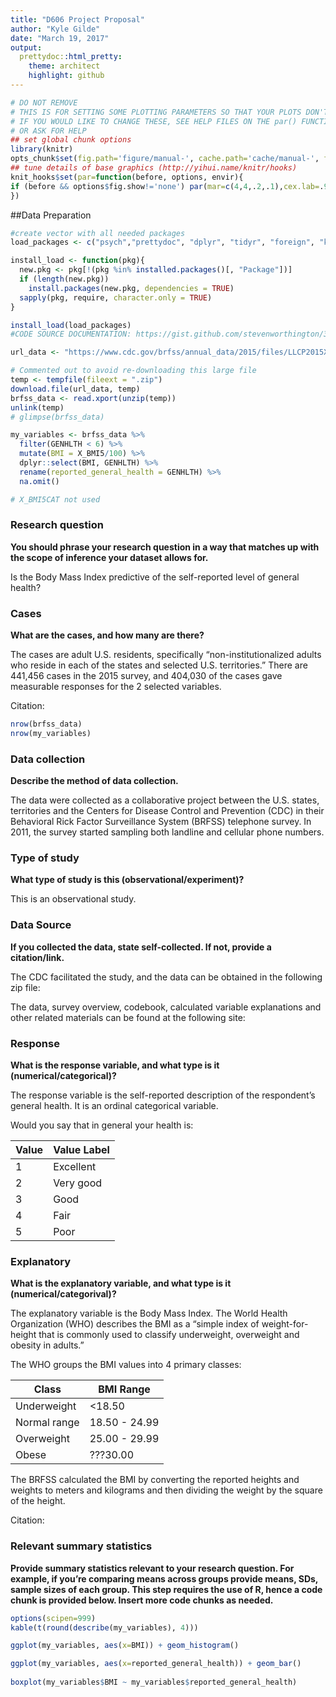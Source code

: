 ```yaml
---
title: "D606 Project Proposal"
author: "Kyle Gilde"
date: "March 19, 2017"
output: 
  prettydoc::html_pretty:
    theme: architect
    highlight: github
---
```


```r
# DO NOT REMOVE
# THIS IS FOR SETTING SOME PLOTTING PARAMETERS SO THAT YOUR PLOTS DON'T TAKE UP TOO MUCH SPACE
# IF YOU WOULD LIKE TO CHANGE THESE, SEE HELP FILES ON THE par() FUNCTION
# OR ASK FOR HELP
## set global chunk options
library(knitr)
opts_chunk$set(fig.path='figure/manual-', cache.path='cache/manual-', fig.align='center', fig.show='hold', par=TRUE)
## tune details of base graphics (http://yihui.name/knitr/hooks)
knit_hooks$set(par=function(before, options, envir){
if (before && options$fig.show!='none') par(mar=c(4,4,.2,.1),cex.lab=.95,cex.axis=.9,mgp=c(2,.7,0),tcl=-.3)
})

```

##Data Preparation
```r

#create vector with all needed packages
load_packages <- c("psych","prettydoc", "dplyr", "tidyr", "foreign", "knitr", "ggplot2")

install_load <- function(pkg){
  new.pkg <- pkg[!(pkg %in% installed.packages()[, "Package"])]
  if (length(new.pkg)) 
    install.packages(new.pkg, dependencies = TRUE)
  sapply(pkg, require, character.only = TRUE)
}

install_load(load_packages)
#CODE SOURCE DOCUMENTATION: https://gist.github.com/stevenworthington/3178163

url_data <- "https://www.cdc.gov/brfss/annual_data/2015/files/LLCP2015XPT.zip"

# Commented out to avoid re-downloading this large file
temp <- tempfile(fileext = ".zip")
download.file(url_data, temp)
brfss_data <- read.xport(unzip(temp))
unlink(temp)
# glimpse(brfss_data)

my_variables <- brfss_data %>% 
  filter(GENHLTH < 6) %>% 
  mutate(BMI = X_BMI5/100) %>% 
  dplyr::select(BMI, GENHLTH) %>% 
  rename(reported_general_health = GENHLTH) %>%  
  na.omit() 

# X_BMI5CAT not used
```

### Research question 

**You should phrase your research question in a way that matches up with the scope of inference your dataset allows for.**

Is the Body Mass Index predictive of the self-reported level of general health?

### Cases 

**What are the cases, and how many are there?**

The cases are adult U.S. residents, specifically "non-institutionalized adults who reside in each of the states and selected U.S. territories." There are 441,456 cases in the 2015 survey, and 404,030 of the cases gave measurable responses for the 2 selected variables.

Citation: [](https://www.cdc.gov/brfss/annual_data/2015/pdf/2015moduleanalysis.pdf)

```r
nrow(brfss_data)
nrow(my_variables)
```
### Data collection 

**Describe the method of data collection.**

The data were collected as a collaborative project between the U.S. states, territories and the Centers for Disease Control and Prevention (CDC) in their Behavioral Rick Factor Surveillance System (BRFSS) telephone survey. In 2011, the survey started sampling both landline and cellular phone numbers.

### Type of study 

**What type of study is this (observational/experiment)?**

This is an observational study.

### Data Source 

**If you collected the data, state self-collected. If not, provide a citation/link.**

The CDC facilitated the study, and the data can be obtained in the following zip file: [](https://www.cdc.gov/brfss/annual_data/2015/files/LLCP2015XPT.zip)

The data, survey overview, codebook, calculated variable explanations and other related materials can be found at the following site:
[](https://www.cdc.gov/brfss/annual_data/annual_2015.html)

### Response 

**What is the response variable, and what type is it (numerical/categorical)?**

The response variable is the self-reported description of the respondent's general health. It is an ordinal categorical variable.

Would you say that in general your health is:

Value	| Value Label
----- | ----------
1	    | Excellent
2	    | Very good
3	    | Good
4	    | Fair
5	    | Poor

### Explanatory 

**What is the explanatory variable, and what type is it (numerical/categorival)?**

The explanatory variable is the Body Mass Index. The World Health Organization (WHO) describes the BMI as a "simple index of weight-for-height that is commonly used to classify underweight, overweight and obesity in adults." 


The WHO groups the BMI values into 4 primary classes:

Class         | BMI Range
------------- | -----------
Underweight	  | <18.50
Normal range	| 18.50 - 24.99
Overweight	  | 25.00 - 29.99
Obese	        | ???30.00

The BRFSS calculated the BMI by converting the reported heights and weights to meters and kilograms and then dividing the weight by the square of the height.

Citation: [](http://apps.who.int/bmi/index.jsp?introPage=intro_3.html)

### Relevant summary statistics 

**Provide summary statistics relevant to your research question. For example, if you're comparing means across groups provide means, SDs, sample sizes of each group. This step requires the use of R, hence a code chunk is provided below. Insert more code chunks as needed.**

```r
options(scipen=999)
kable(t(round(describe(my_variables), 4)))

ggplot(my_variables, aes(x=BMI)) + geom_histogram()

ggplot(my_variables, aes(x=reported_general_health)) + geom_bar()
  
boxplot(my_variables$BMI ~ my_variables$reported_general_health)
```

